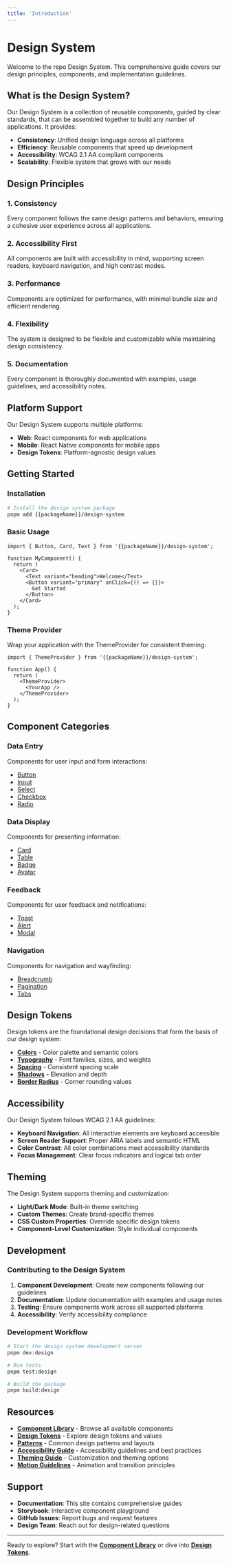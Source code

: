 ```yaml
---
title: 'Introduction'
---
```


# Design System

Welcome to the repo Design System. This comprehensive guide covers our design principles, components, and implementation guidelines.

## What is the Design System?

Our Design System is a collection of reusable components, guided by clear standards, that can be assembled together to build any number of applications. It provides:

- **Consistency**: Unified design language across all platforms
- **Efficiency**: Reusable components that speed up development
- **Accessibility**: WCAG 2.1 AA compliant components
- **Scalability**: Flexible system that grows with our needs

## Design Principles

### 1. **Consistency**

Every component follows the same design patterns and behaviors, ensuring a cohesive user experience across all applications.

### 2. **Accessibility First**

All components are built with accessibility in mind, supporting screen readers, keyboard navigation, and high contrast modes.

### 3. **Performance**

Components are optimized for performance, with minimal bundle size and efficient rendering.

### 4. **Flexibility**

The system is designed to be flexible and customizable while maintaining design consistency.

### 5. **Documentation**

Every component is thoroughly documented with examples, usage guidelines, and accessibility notes.

## Platform Support

Our Design System supports multiple platforms:

- **Web**: React components for web applications
- **Mobile**: React Native components for mobile apps
- **Design Tokens**: Platform-agnostic design values

## Getting Started

### Installation

```bash
# Install the design system package
pnpm add {{packageName}}/design-system
```

### Basic Usage

```tsx
import { Button, Card, Text } from '{{packageName}}/design-system';

function MyComponent() {
  return (
    <Card>
      <Text variant="heading">Welcome</Text>
      <Button variant="primary" onClick={() => {}}>
        Get Started
      </Button>
    </Card>
  );
}
```

### Theme Provider

Wrap your application with the ThemeProvider for consistent theming:

```tsx
import { ThemeProvider } from '{{packageName}}/design-system';

function App() {
  return (
    <ThemeProvider>
      <YourApp />
    </ThemeProvider>
  );
}
```

## Component Categories

### Data Entry

Components for user input and form interactions:

- [Button](./components#button)
- [Input](./components#input)
- [Select](./components#select)
- [Checkbox](./components#checkbox)
- [Radio](./components#radio)

### Data Display

Components for presenting information:

- [Card](./components#card)
- [Table](./components#table)
- [Badge](./components#badge)
- [Avatar](./components#avatar)

### Feedback

Components for user feedback and notifications:

- [Toast](./components#toast)
- [Alert](./components#alert)
- [Modal](./components#modal)

### Navigation

Components for navigation and wayfinding:

- [Breadcrumb](./components#breadcrumb)
- [Pagination](./components#pagination)
- [Tabs](./components#tabs)

## Design Tokens

Design tokens are the foundational design decisions that form the basis of our design system:

- **[Colors](./tokens#colors)** - Color palette and semantic colors
- **[Typography](./tokens#typography)** - Font families, sizes, and weights
- **[Spacing](./tokens#spacing)** - Consistent spacing scale
- **[Shadows](./tokens#shadows)** - Elevation and depth
- **[Border Radius](./tokens#border-radius)** - Corner rounding values

## Accessibility

Our Design System follows WCAG 2.1 AA guidelines:

- **Keyboard Navigation**: All interactive elements are keyboard accessible
- **Screen Reader Support**: Proper ARIA labels and semantic HTML
- **Color Contrast**: All color combinations meet accessibility standards
- **Focus Management**: Clear focus indicators and logical tab order

## Theming

The Design System supports theming and customization:

- **Light/Dark Mode**: Built-in theme switching
- **Custom Themes**: Create brand-specific themes
- **CSS Custom Properties**: Override specific design tokens
- **Component-Level Customization**: Style individual components

## Development

### Contributing to the Design System

1. **Component Development**: Create new components following our guidelines
2. **Documentation**: Update documentation with examples and usage notes
3. **Testing**: Ensure components work across all supported platforms
4. **Accessibility**: Verify accessibility compliance

### Development Workflow

```bash
# Start the design system development server
pnpm dev:design

# Run tests
pnpm test:design

# Build the package
pnpm build:design
```

## Resources

- **[Component Library](./components)** - Browse all available components
- **[Design Tokens](./tokens)** - Explore design tokens and values
- **[Patterns](./patterns)** - Common design patterns and layouts
- **[Accessibility Guide](./a11y)** - Accessibility guidelines and best practices
- **[Theming Guide](./theming)** - Customization and theming options
- **[Motion Guidelines](./motion)** - Animation and transition principles

## Support

- **Documentation**: This site contains comprehensive guides
- **Storybook**: Interactive component playground
- **GitHub Issues**: Report bugs and request features
- **Design Team**: Reach out for design-related questions

---

Ready to explore? Start with the **[Component Library](./components)** or dive into **[Design Tokens](./tokens)**.
